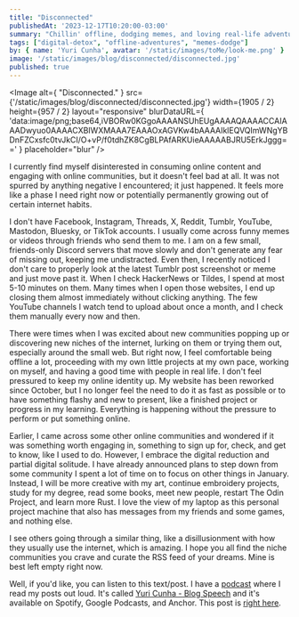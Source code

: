 ```yaml
---
title: "Disconnected"
publishedAt: '2023-12-17T10:20:00-03:00'
summary: "Chillin' offline, dodging memes, and loving real-life adventures!"
tags: ["digital-detox", "offline-adventures", "memes-dodge"]
by: { name: 'Yuri Cunha', avatar: '/static/images/toMe/look-me.png' }
image: '/static/images/blog/disconnected/disconnected.jpg'
published: true
---
```


<Image
  alt={
    "Disconnected."
  }
  src={'/static/images/blog/disconnected/disconnected.jpg'}
  width={1905 / 2}
  height={957 / 2}
  layout="responsive"
  blurDataURL={
    'data:image/png;base64,iVBORw0KGgoAAAANSUhEUgAAAAQAAAACCAIAAADwyuo0AAAACXBIWXMAAA7EAAAOxAGVKw4bAAAAIklEQVQImWNgYBDnFZCxsfc0tvJkCI/O+vP/f0tdhZK8CgBLPAfARKUieAAAAABJRU5ErkJggg=='
  }
  placeholder="blur"
/>

I currently find myself disinterested in consuming online content and engaging with online communities, but it doesn't feel bad at all. It was not spurred by anything negative I encountered; it just happened. It feels more like a phase I need right now or potentially permanently growing out of certain internet habits.

I don't have Facebook, Instagram, Threads, X, Reddit, Tumblr, YouTube, Mastodon, Bluesky, or TikTok accounts. I usually come across funny memes or videos through friends who send them to me. I am on a few small, friends-only Discord servers that move slowly and don't generate any fear of missing out, keeping me undistracted. Even then, I recently noticed I don't care to properly look at the latest Tumblr post screenshot or meme and just move past it. When I check HackerNews or Tildes, I spend at most 5-10 minutes on them. Many times when I open those websites, I end up closing them almost immediately without clicking anything. The few YouTube channels I watch tend to upload about once a month, and I check them manually every now and then.

There were times when I was excited about new communities popping up or discovering new niches of the internet, lurking on them or trying them out, especially around the small web. But right now, I feel comfortable being offline a lot, proceeding with my own little projects at my own pace, working on myself, and having a good time with people in real life. I don't feel pressured to keep my online identity up. My website has been reworked since October, but I no longer feel the need to do it as fast as possible or to have something flashy and new to present, like a finished project or progress in my learning. Everything is happening without the pressure to perform or put something online.

Earlier, I came across some other online communities and wondered if it was something worth engaging in, something to sign up for, check, and get to know, like I used to do. However, I embrace the digital reduction and partial digital solitude. I have already announced plans to step down from some community I spent a lot of time on to focus on other things in January. Instead, I will be more creative with my art, continue embroidery projects, study for my degree, read some books, meet new people, restart The Odin Project, and learn more Rust. I love the view of my laptop as this personal project machine that also has messages from my friends and some games, and nothing else.

I see others going through a similar thing, like a disillusionment with how they usually use the internet, which is amazing. I hope you all find the niche communities you crave and curate the RSS feed of your dreams. Mine is best left empty right now.


<Aside type={'positive'} title={'Thank you very much for reading!'}>
  Well, if you'd like, you can listen to this text/post. I have a <a href="https://open.spotify.com/show/2XRQ2mpUbtT0ZqxFVrl0KK">podcast</a> where I read my posts out loud. It's called <a href="https://open.spotify.com/show/2XRQ2mpUbtT0ZqxFVrl0KK">Yuri Cunha - Blog Speech</a> and it's available on Spotify, Google Podcasts, and Anchor. This post is <a href="https://open.spotify.com/episode/5vRjCOijzce9ChR6H9KdAR?si=4ef5e07e900648fd">right here</a>.
</Aside>